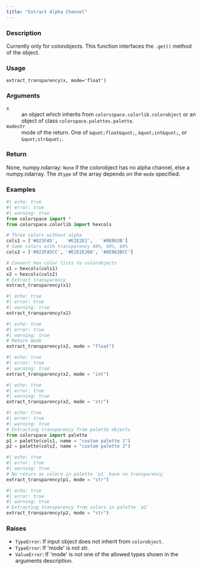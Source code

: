 ```yaml
---
title: "Extract Alpha Channel"
---
```


### Description

Currently only for colorobjects. This function interfaces the
``.get()`` method of the object.

### Usage

<pre><code class='language-python'>extract_transparency(x, mode=&#x27;float&#x27;)</code></pre>

### Arguments

<dl class="pyp-list param-list">
  <dt style = "white-space: nowrap; font-family: monospace; vertical-align: top">
   <code id="colorspace.utils.extract_transparency:x">x</code>
  </dt>
 <dd>an object which inherits from `colorsspace.colorlib.colorobject` or
an object of class `colorspace.palettes.palette`.</dd>
  <dt style = "white-space: nowrap; font-family: monospace; vertical-align: top">
   <code id="colorspace.utils.extract_transparency:mode">mode</code><code class="argument-class">str</code>
  </dt>
 <dd>mode of the return. One of `&quot;float&quot;`, `&quot;int&quot;`, or `&quot;str&quot;`.</dd>
</dl>

### Return

None, numpy.ndarray: `None` if the colorobject has no alpha channel,
else a numpy.ndarray. The `dtype` of the array depends
on the `mode` specified.

### Examples

```python
#| echo: true
#| error: true
#| warning: true
from colorspace import *
from colorspace.colorlib import hexcols

# Three colors without alpha
cols1 = ['#023FA5',   '#E2E2E2',   '#8E063B']
# Same colors with transparency 80%, 40%, 80%
cols2 = ['#023FA5CC', '#E2E2E266', '#8E063BCC']

# Convert hex color lists to colorobjects
x1 = hexcols(cols1)
x2 = hexcols(cols2)
# Extract transparency
extract_transparency(x1)
```

```python
#| echo: true
#| error: true
#| warning: true
extract_transparency(x2)
```

```python
#| echo: true
#| error: true
#| warning: true
# Return mode
extract_transparency(x2, mode = "float")
```

```python
#| echo: true
#| error: true
#| warning: true
extract_transparency(x2, mode = "int")
```

```python
#| echo: true
#| error: true
#| warning: true
extract_transparency(x2, mode = "str")
```

```python
#| echo: true
#| error: true
#| warning: true
# Extracting transparency from palette objects
from colorspace import palette
p1 = palette(cols1, name = "custom palette 1")
p2 = palette(cols2, name = "custom palette 2")
```

```python
#| echo: true
#| error: true
#| warning: true
# No return as colors in palette `p1` have no transparency
extract_transparency(p1, mode = "str")
```

```python
#| echo: true
#| error: true
#| warning: true
# Extracting transparency from colors in palette `p2`
extract_transparency(p2, mode = "str")
```




### Raises

<ul class="python-raises">
<li><code class="text-warning">TypeError</code>: If input object does not inherit from `colorobject`.
<li><code class="text-warning">TypeError</code>: If &#x27;mode&#x27; is not str.
<li><code class="text-warning">ValueError</code>: If &#x27;mode&#x27; is not one of the allowed types shown in the arguments description.
</ul>

